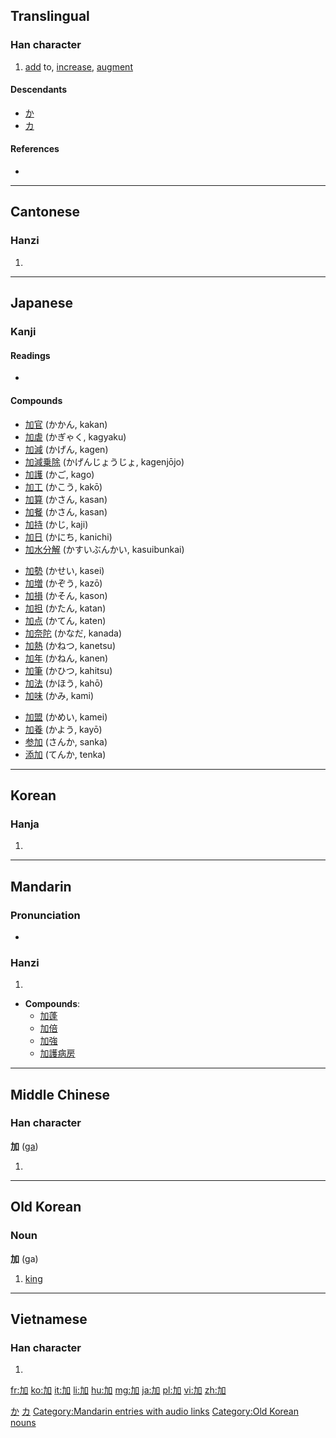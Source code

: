 {{also|另}}
==Translingual==

===Han character===
{{Han char|rn=19|rad=力|as=03|sn=5|four=4600<sub>0</sub>|canj=大尸口 (KSR)|ids=⿰[[力]][[口]]}}

# [[add]] to, [[increase]], [[augment]]

====Descendants====
* [[か]]
* [[カ]]

====References====
* {{Han ref|kx=0146.130|dkj=02297|dj=0329.020|hdz=10366.010|uh=52A0|ud=21152|bh=A55B|bd=42331}}

[[Category:Han characters from which hiragana were derived|か]]
[[Category:Han characters from which katakana were derived|カ]]

----

==Cantonese==

===Hanzi===
{{yue-hanzi|jyut=gaa1|y=ga1}}

# {{defn|lang=yue|sort=力03}}

----

==Japanese==

===Kanji===
{{ja-kanji|grade=4|rs=力03}}

====Readings====
* {{ja-readings|on=[[か]] (ka)|kun=[[くわえる]] (kuwaeru), [[くわわる]] (kuwawaru), [[くわえて]] (kuwaete)}}

====Compounds====
{{top3}}
* [[加官]] (かかん, kakan)
* [[加虐]] (かぎゃく, kagyaku)
* [[加減]] (かげん, kagen)
* [[加減乗除]] (かげんじょうじょ, kagenjōjo)
* [[加護]] (かご, kago)
* [[加工]] (かこう, kakō)
* [[加算]] (かさん, kasan)
* [[加餐]] (かさん, kasan)
* [[加持]] (かじ, kaji)
* [[加日]] (かにち, kanichi)
* [[加水分解]] (かすいぶんかい, kasuibunkai)
{{mid3}}
* [[加勢]] (かせい, kasei)
* [[加増]] (かぞう, kazō)
* [[加損]] (かそん, kason)
* [[加担]] (かたん, katan)
* [[加点]] (かてん, katen)
* [[加奈陀]] (かなだ, kanada)
* [[加熱]] (かねつ, kanetsu)
* [[加年]] (かねん, kanen)
* [[加筆]] (かひつ, kahitsu)
* [[加法]] (かほう, kahō)
* [[加味]] (かみ, kami)
{{mid3}}
* [[加盟]] (かめい, kamei)
* [[加養]] (かよう, kayō)
* [[参加]] (さんか, sanka)
* [[添加]] (てんか, tenka)
{{bottom}}
----

==Korean==

===Hanja===
{{ko-hanja|hangeul=[[가]]|rv=ga|mr=ka}}

# {{defn|lang=ko|sort=力03}}

----

==Mandarin==

===Pronunciation===
* {{audio|zh-jiā.ogg|audio}}

===Hanzi===
{{cmn-hanzi|pin=[[jiā]] ([[jia1]])|wg=chia<sup>1</sup>}}

# {{defn|lang=cmn|sort=力03}}
* '''Compounds''':
** [[加蓬]]
** [[加倍]]
** [[加強]]
** [[加護病房]]
[[Category:Mandarin entries with audio links]]

----

==Middle Chinese==

===Han character===
'''加''' ([[ga]])

# {{defn|lang=zhx-mid|sort=力03}}

----

==Old Korean==

===Noun===
'''加''' (ga)

# {{Goguryeo|Buyeo}} [[king]]

[[Category:Old Korean nouns]]

----

==Vietnamese==

===Han character===
{{vi-hantu|[[gia]], [[chơ]]|rs=力03}}

# {{defn|lang=vi|sort=力03}}

[[fr:加]]
[[ko:加]]
[[it:加]]
[[li:加]]
[[hu:加]]
[[mg:加]]
[[ja:加]]
[[pl:加]]
[[vi:加]]
[[zh:加]]